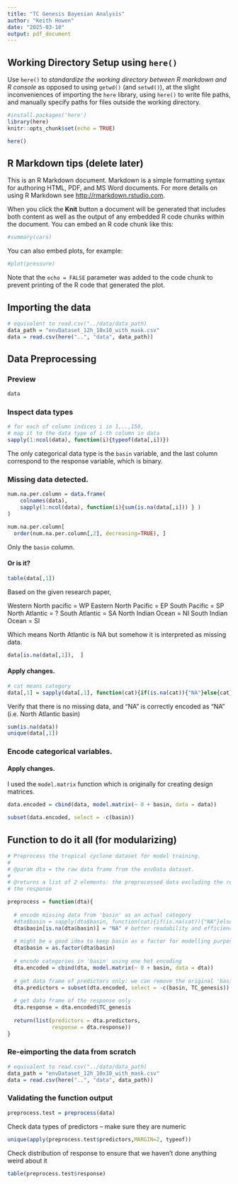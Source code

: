 ```yaml
---
title: "TC Genesis Bayesian Analysis"
author: "Keith Howen"
date: "2025-03-10"
output: pdf_document
---
```


## Working Directory Setup using `here()`
Use `here()` to *standardize the working directory between R markdown and
R console* as opposed to using `getwd()` (and `setwd()`), at the slight
inconveniences of importing the `here` library, using `here()` to write file
paths, and manually specify paths for files outside the working directory.

```r
#install.packages('here')
library(here)
knitr::opts_chunk$set(echo = TRUE)
```


```r
here()
```



## R Markdown tips (delete later)

This is an R Markdown document. Markdown is a simple formatting syntax for authoring HTML, PDF, and MS Word documents. For more details on using R Markdown see <http://rmarkdown.rstudio.com>.

When you click the **Knit** button a document will be generated that includes both content as well as the output of any embedded R code chunks within the document. You can embed an R code chunk like this:

```r
#summary(cars)
```


You can also embed plots, for example:

```r
#plot(pressure)
```

Note that the `echo = FALSE` parameter was added to the code chunk to prevent printing of the R code that generated the plot.


## Importing the data

```r

# equivalent to read.csv("../data/data_path)
data_path = "envDataset_12h_10x10_with_mask.csv"
data = read.csv(here("..", "data", data_path))

```




## Data Preprocessing




### Preview

```r
data
```

### Inspect data types

```r
# for each of column indices i in 1,..,150, 
# map it to the data type of i-th column in data
sapply(1:ncol(data), function(i){typeof(data[,i])})
```

The only categorical data type is the `basin` variable, and the last column 
correspond to the response variable, which is binary.

### Missing data detected.

```r

num.na.per.column = data.frame(
    colnames(data),
    sapply(1:ncol(data), function(i){sum(is.na(data[,i])) } )
)

num.na.per.column[
  order(num.na.per.column[,2], decreasing=TRUE), ]


```

Only the `basin` column. 

#### Or is it?

```r
table(data[,1])
```
Based on the given research paper,

Western North pacific = WP
Eastern North Pacific = EP
South Pacific = SP
North Atlantic = ?
South Atlantic = SA
North Indian Ocean = NI
South Indian Ocean = SI

Which means North Atlantic is NA but somehow it is interpreted as missing data.

```r
data[is.na(data[,1]),  ]
```

#### Apply changes.

```r
# cat means category
data[,1] = sapply(data[,1], function(cat){if(is.na(cat)){"NA"}else{cat}})
```

Verify that there is no missing data, and "NA" is correctly encoded as "NA"
(i.e. North Atlantic basin)

```r
sum(is.na(data))
unique(data[,1])
```


### Encode categorical variables.

#### Apply changes.

I used the `model.matrix` function which is originally for creating design
matrices.

```r
data.encoded = cbind(data, model.matrix(~ 0 + basin, data = data))
```


```r
subset(data.encoded, select = -c(basin))
```




## Function to do it all (for modularizing)

```r

# Preprocess the tropical cyclone dataset for model training.
# 
# @param dta = the raw data frame from the envData dataset.
#
# @returns a list of 2 elements: the preprocessed data excluding the response, and
# the response

preprocess = function(dta){
  
  # encode missing data from 'basin' as an actual category
  #dta$basin = sapply(dta$basin, function(cat){if(is.na(cat)){"NA"}else{cat}})
  dta$basin[is.na(dta$basin)] = "NA" # better readability and efficiency
  
  # might be a good idea to keep basin as a factor for modelling purposes!
  dta$basin = as.factor(dta$basin)
  
  # encode categories in 'basin' using one hot encoding
  dta.encoded = cbind(dta, model.matrix(~ 0 + basin, data = dta))
  
  # get data frame of predictors only: we can remove the original 'basin' column
  dta.predictors = subset(dta.encoded, select = -c(basin, TC_genesis))
  
  # get data frame of the response only
  dta.response = dta.encoded$TC_genesis
  
  return(list(predictors = dta.predictors,
              response = dta.response))
}

```

### Re-eimporting the data from scratch

```r
# equivalent to read.csv("../data/data_path)
data_path = "envDataset_12h_10x10_with_mask.csv"
data = read.csv(here("..", "data", data_path))
```

### Validating the function output

```r
preprocess.test = preprocess(data)
```

Check data types of predictors -- make sure they are numeric

```r
unique(apply(preprocess.test$predictors,MARGIN=2, typeof))
```

Check distribution of response to ensure that we haven't done anything weird
about it

```r
table(preprocess.test$response)
```






